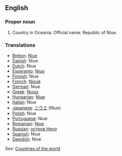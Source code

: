 ==English==
===Proper noun===

# Country in Oceania. Official name: Republic of Niue.

===Translations===
*[[Breton]]: [[Niue]]
*[[Danish]]: Niue
*[[Dutch]]: Niue
*[[Esperanto]]: [[Niuo]]
*[[Finnish]]: Niue
*[[French]]: [[Nioué]]
*[[German]]: Niue
*[[Greek]]: [[Νιούε]]
*[[Hungarian]]: [[Niue]]
*[[Italian]]: Niue
*[[Japanese]]: [[ニウエ]] (Niue)
*[[Polish]]: Niue
*[[Portuguese]]: Niue
*[[Romanian]]: [[Niue]]
*[[Russian]]: [[остров Ниуэ]]
*[[Spanish]]: Niue
*[[Swedish]]: Niue

''See'': [[Countries of the world]]